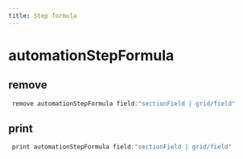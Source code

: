 ```yaml
---
title: Step formula
---
```


# automationStepFormula

## remove

```js filename="Terminal" copy
 remove automationStepFormula field:"sectionField | grid/field"
```


## print

```js filename="Terminal" copy
 print automationStepFormula field:"sectionField | grid/field"
```


